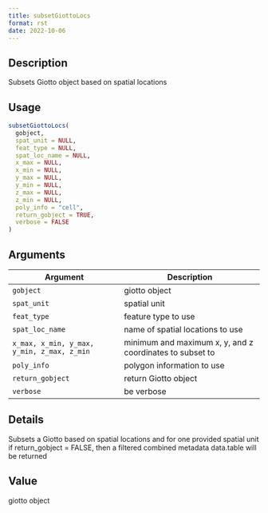 ```yaml
--- 
title: subsetGiottoLocs 
format: rst 
date: 2022-10-06 
--- 
```


## Description

Subsets Giotto object based on spatial locations


## Usage

```r
subsetGiottoLocs(
  gobject,
  spat_unit = NULL,
  feat_type = NULL,
  spat_loc_name = NULL,
  x_max = NULL,
  x_min = NULL,
  y_max = NULL,
  y_min = NULL,
  z_max = NULL,
  z_min = NULL,
  poly_info = "cell",
  return_gobject = TRUE,
  verbose = FALSE
)
```


## Arguments

Argument      |Description
------------- |----------------
`gobject`     |     giotto object
`spat_unit`     |     spatial unit
`feat_type`     |     feature type to use
`spat_loc_name`     |     name of spatial locations to use
`x_max, x_min, y_max, y_min, z_max, z_min`     |     minimum and maximum x, y, and z coordinates to subset to
`poly_info`     |     polygon information to use
`return_gobject`     |     return Giotto object
`verbose`     |     be verbose


## Details

Subsets a Giotto based on spatial locations and for one provided spatial unit
 if return_gobject = FALSE, then a filtered combined metadata data.table will be returned


## Value

giotto object


